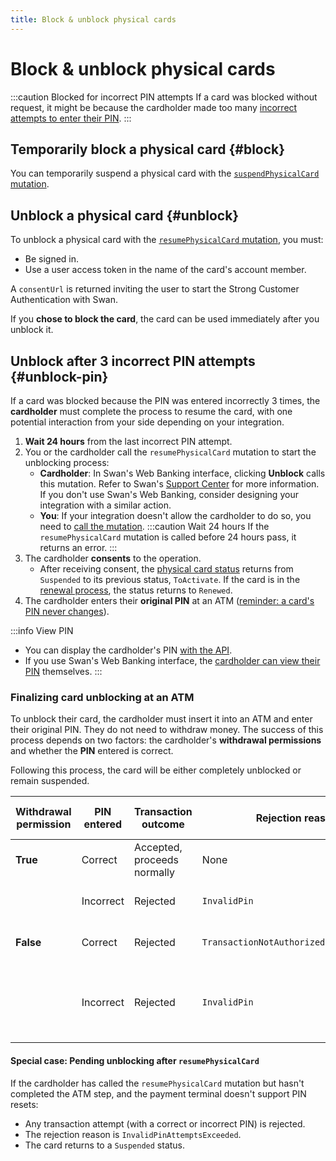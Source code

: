 ```yaml
---
title: Block & unblock physical cards
---
```


# Block & unblock physical cards

:::caution Blocked for incorrect PIN attempts
If a card was blocked without request, it might be because the cardholder made too many [incorrect attempts to enter their PIN](./index.mdx#pin-incorrect-attempts).
:::

## Temporarily block a physical card {#block}

You can temporarily suspend a physical card with the [`suspendPhysicalCard` mutation](https://explorer.swan.io?query=bXV0YXRpb24gQmxvY2tQaHlzaWNhbENhcmQgewogIHN1c3BlbmRQaHlzaWNhbENhcmQoaW5wdXQ6IHsgY2FyZElkOiAiIiB9KSB7CiAgICAuLi4gb24gU3VzcGVuZFBoeXNpY2FsQ2FyZFN1Y2Nlc3NQYXlsb2FkIHsKICAgICAgX190eXBlbmFtZQogICAgfQogIH0KfQo%3D&tab=api).

## Unblock a physical card {#unblock}

To unblock a physical card with the [`resumePhysicalCard` mutation](https://explorer.swan.io?query=bXV0YXRpb24gVW5ibG9ja1BoeXNpY2FsQ2FyZCB7CiAgcmVzdW1lUGh5c2ljYWxDYXJkKGlucHV0OiB7IGNhcmRJZDogIiIsIGNvbnNlbnRSZWRpcmVjdFVybDogIiIgfSkgewogICAgLi4uIG9uIFJlc3VtZVBoeXNpY2FsQ2FyZFN1Y2Nlc3NQYXlsb2FkIHsKICAgICAgX190eXBlbmFtZQogICAgICBjb25zZW50IHsKICAgICAgICBjb25zZW50VXJsCiAgICAgIH0KICAgIH0KICB9Cn0K&tab=api), you must:

- Be signed in.
- Use a user access token in the name of the card's account member.

A `consentUrl` is returned inviting the user to start the Strong Customer Authentication with Swan.

If you **chose to block the card**, the card can be used immediately after you unblock it.

## Unblock after 3 incorrect PIN attempts {#unblock-pin}

If a card was blocked because the PIN was entered incorrectly 3 times, the **cardholder** must complete the process to resume the card, with one potential interaction from your side depending on your integration.

1. **Wait 24 hours** from the last incorrect PIN attempt.
1. You or the cardholder call the `resumePhysicalCard` mutation to start the unblocking process:
    - **Cardholder**: In Swan's Web Banking interface, clicking **Unblock** calls this mutation. Refer to Swan's [Support Center](https://support.swan.io/hc/en-150/articles/16351372133789-Unblocking-your-card-after-three-incorrect-PIN-attempts) for more information. If you don't use Swan's Web Banking, consider designing your integration with a similar action.
    - **You**: If your integration doesn't allow the cardholder to do so, you need to [call the mutation](https://explorer.swan.io?query=bXV0YXRpb24gVW5ibG9ja1BoeXNpY2FsQ2FyZCB7CiAgcmVzdW1lUGh5c2ljYWxDYXJkKGlucHV0OiB7IGNhcmRJZDogIiIsIGNvbnNlbnRSZWRpcmVjdFVybDogIiIgfSkgewogICAgLi4uIG9uIFJlc3VtZVBoeXNpY2FsQ2FyZFN1Y2Nlc3NQYXlsb2FkIHsKICAgICAgX190eXBlbmFtZQogICAgICBjb25zZW50IHsKICAgICAgICBjb25zZW50VXJsCiAgICAgIH0KICAgIH0KICB9Cn0K&tab=api).
    :::caution Wait 24 hours
    If the `resumePhysicalCard` mutation is called before 24 hours pass, it returns an error.
    :::
3. The cardholder **consents** to the operation.
    - After receiving consent, the [physical card status](./index.mdx#statuses) returns from `Suspended` to its previous status, `ToActivate`. If the card is in the [renewal process](./index.mdx#renew-statuses), the status returns to `Renewed`.
1. The cardholder enters their **original PIN** at an ATM ([reminder: a card's PIN never changes](./index.mdx#pin)).

:::info View PIN
- You can display the cardholder's PIN [with the API](./guide-view-info.mdx#view-pin).
- If you use Swan's Web Banking interface, the [cardholder can view their PIN](https://support.swan.io/hc/en-150/articles/16423151195677-View-card-numbers-and-PIN#h_01HND9G193R7CQV275TSGZ59RC) themselves.
:::

### Finalizing card unblocking at an ATM

To unblock their card, the cardholder must insert it into an ATM and enter their original PIN. They do not need to withdraw money. 
The success of this process depends on two factors: the cardholder's **withdrawal permissions** and whether the **PIN** entered is correct.

Following this process, the card will be either completely unblocked or remain suspended.

| Withdrawal permission | PIN entered | Transaction outcome | Rejection reason | Card status change |
| --- | --- | --- | --- | --- |
| **True** | Correct | Accepted, proceeds normally | None | Card is completely unblocked |
| | Incorrect | Rejected | `InvalidPin` | Card remains suspended |
| **False** | Correct | Rejected | `TransactionNotAuthorizedForCardholder` | Card is completely unblocked |
| | Incorrect | Rejected | `InvalidPin` | Two more attempts before the card is suspended again |

#### Special case: Pending unblocking after `resumePhysicalCard`

If the cardholder has called the `resumePhysicalCard` mutation but hasn't completed the ATM step, and the payment terminal doesn't support PIN resets:

- Any transaction attempt (with a correct or incorrect PIN) is rejected.  
- The rejection reason is `InvalidPinAttemptsExceeded`.  
- The card returns to a `Suspended` status.
